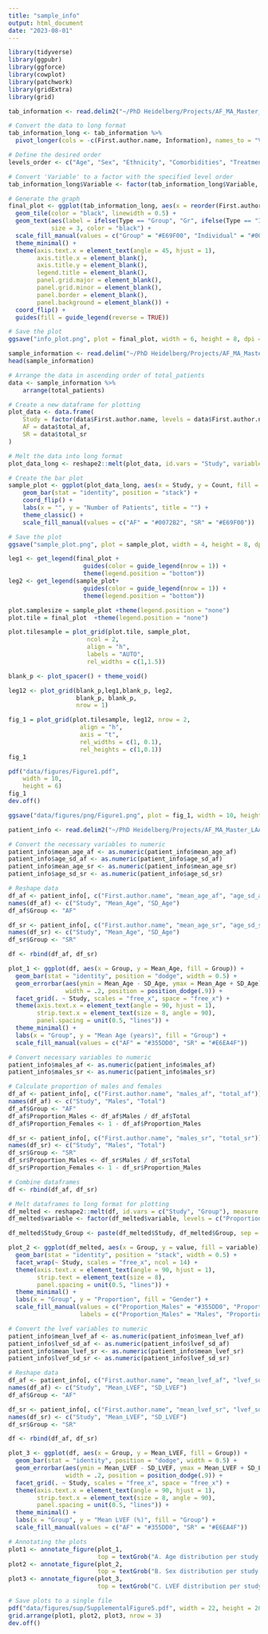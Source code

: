 ```yaml
---
title: "sample_info"
output: html_document
date: "2023-08-01"
---
```


```r
library(tidyverse)
library(ggpubr)
library(ggforce)
library(cowplot)
library(patchwork) 
library(gridExtra)
library(grid)
```

```r
tab_information <- read.delim2("~/PhD Heidelberg/Projects/AF_MA_Master_LAA/tab_information.txt")

# Convert the data to long format
tab_information_long <- tab_information %>%
  pivot_longer(cols = -c(First.author.name, Information), names_to = "Variable", values_to = "Type")

# Define the desired order
levels_order <- c("Age", "Sex", "Ethnicity", "Comorbidities", "Treatment", "LVEF")

# Convert 'Variable' to a factor with the specified level order
tab_information_long$Variable <- factor(tab_information_long$Variable, levels = levels_order)

# Generate the graph
final_plot <- ggplot(tab_information_long, aes(x = reorder(First.author.name, First.author.name), y = Variable, fill = Type)) +
  geom_tile(color = "black", linewidth = 0.5) +
  geom_text(aes(label = ifelse(Type == "Group", "Gr", ifelse(Type == "Individual", "Ind", "NR"))), 
            size = 3, color = "black") +
  scale_fill_manual(values = c("Group" = "#E69F00", "Individual" = "#009E73", "NR" = "#999999")) +
  theme_minimal() +
  theme(axis.text.x = element_text(angle = 45, hjust = 1),
        axis.title.x = element_blank(),
        axis.title.y = element_blank(),
        legend.title = element_blank(),
        panel.grid.major = element_blank(),
        panel.grid.minor = element_blank(),
        panel.border = element_blank(),
        panel.background = element_blank()) +
  coord_flip() +
  guides(fill = guide_legend(reverse = TRUE))

# Save the plot
ggsave("info_plot.png", plot = final_plot, width = 6, height = 8, dpi = 600)
```

```r
sample_information <- read.delim("~/PhD Heidelberg/Projects/AF_MA_Master_LAA/sample_information.txt")
head(sample_information)

# Arrange the data in ascending order of total_patients
data <- sample_information %>%
    arrange(total_patients)

# Create a new dataframe for plotting
plot_data <- data.frame(
    Study = factor(data$First.author.name, levels = data$First.author.name),
    AF = data$total_af,
    SR = data$total_sr
)

# Melt the data into long format
plot_data_long <- reshape2::melt(plot_data, id.vars = "Study", variable.name = "Condition", value.name = "Count")

# Create the bar plot
sample_plot <- ggplot(plot_data_long, aes(x = Study, y = Count, fill = Condition)) +
    geom_bar(stat = "identity", position = "stack") +
    coord_flip() +
    labs(x = "", y = "Number of Patients", title = "") +
    theme_classic() +
    scale_fill_manual(values = c("AF" = "#0072B2", "SR" = "#E69F00"))

# Save the plot
ggsave("sample_plot.png", plot = sample_plot, width = 4, height = 8, dpi = 600)
```


```r
leg1 <- get_legend(final_plot + 
                     guides(color = guide_legend(nrow = 1)) +
                     theme(legend.position = "bottom"))
leg2 <- get_legend(sample_plot+ 
                     guides(color = guide_legend(nrow = 1)) +
                     theme(legend.position = "bottom"))

plot.samplesize = sample_plot +theme(legend.position = "none")
plot.tile = final_plot  +theme(legend.position = "none")

plot.tilesample = plot_grid(plot.tile, sample_plot,
                      ncol = 2,
                      align = "h",
                      labels = "AUTO", 
                      rel_widths = c(1,1.5))

blank_p <- plot_spacer() + theme_void()

leg12 <- plot_grid(blank_p,leg1,blank_p, leg2,
                   blank_p, blank_p,
                   nrow = 1)

fig_1 = plot_grid(plot.tilesample, leg12, nrow = 2,
                    align = "h",
                    axis = "t",
                    rel_widths = c(1, 0.1), 
                    rel_heights = c(1,0.1))
fig_1
```

```r
pdf("data/figures/Figure1.pdf",
    width = 10,
    height = 6)
fig_1
dev.off()

ggsave("data/figures/png/Figure1.png", plot = fig_1, width = 10, height = 6, dpi = 900)
```


```r
patient_info <- read.delim2("~/PhD Heidelberg/Projects/AF_MA_Master_LAA/patient_info.txt")

# Convert the necessary variables to numeric
patient_info$mean_age_af <- as.numeric(patient_info$mean_age_af)
patient_info$age_sd_af <- as.numeric(patient_info$age_sd_af)
patient_info$mean_age_sr <- as.numeric(patient_info$mean_age_sr)
patient_info$age_sd_sr <- as.numeric(patient_info$age_sd_sr)

# Reshape data
df_af <- patient_info[, c("First.author.name", "mean_age_af", "age_sd_af")]
names(df_af) <- c("Study", "Mean_Age", "SD_Age")
df_af$Group <- "AF"

df_sr <- patient_info[, c("First.author.name", "mean_age_sr", "age_sd_sr")]
names(df_sr) <- c("Study", "Mean_Age", "SD_Age")
df_sr$Group <- "SR"

df <- rbind(df_af, df_sr)
```

```r
plot_1 <- ggplot(df, aes(x = Group, y = Mean_Age, fill = Group)) +
  geom_bar(stat = "identity", position = "dodge", width = 0.5) +
  geom_errorbar(aes(ymin = Mean_Age - SD_Age, ymax = Mean_Age + SD_Age), 
                width = .2, position = position_dodge(.9)) +
  facet_grid(. ~ Study, scales = "free_x", space = "free_x") +
  theme(axis.text.x = element_text(angle = 90, hjust = 1), 
        strip.text.x = element_text(size = 8, angle = 90),
        panel.spacing = unit(0.5, "lines")) +
  theme_minimal() +
  labs(x = "Group", y = "Mean Age (years)", fill = "Group") +
  scale_fill_manual(values = c("AF" = "#355DD0", "SR" = "#E6EA4F"))
```


```r
# Convert necessary variables to numeric
patient_info$males_af <- as.numeric(patient_info$males_af)
patient_info$males_sr <- as.numeric(patient_info$males_sr)

# Calculate proportion of males and females
df_af <- patient_info[, c("First.author.name", "males_af", "total_af")]
names(df_af) <- c("Study", "Males", "Total")
df_af$Group <- "AF"
df_af$Proportion_Males <- df_af$Males / df_af$Total
df_af$Proportion_Females <- 1 - df_af$Proportion_Males

df_sr <- patient_info[, c("First.author.name", "males_sr", "total_sr")]
names(df_sr) <- c("Study", "Males", "Total")
df_sr$Group <- "SR"
df_sr$Proportion_Males <- df_sr$Males / df_sr$Total
df_sr$Proportion_Females <- 1 - df_sr$Proportion_Males

# Combine dataframes
df <- rbind(df_af, df_sr)

# Melt dataframes to long format for plotting
df_melted <- reshape2::melt(df, id.vars = c("Study", "Group"), measure.vars = c("Proportion_Males", "Proportion_Females"))
df_melted$variable <- factor(df_melted$variable, levels = c("Proportion_Males", "Proportion_Females"))

df_melted$Study_Group <- paste(df_melted$Study, df_melted$Group, sep = "-")
```

```r
plot_2 <- ggplot(df_melted, aes(x = Group, y = value, fill = variable)) +
  geom_bar(stat = "identity", position = "stack", width = 0.5) +
  facet_wrap(~ Study, scales = "free_x", ncol = 14) +
  theme(axis.text.x = element_text(angle = 90, hjust = 1), 
        strip.text = element_text(size = 8),
        panel.spacing = unit(0.5, "lines")) +
  theme_minimal() +
  labs(x = "Group", y = "Proportion", fill = "Gender") +
  scale_fill_manual(values = c("Proportion_Males" = "#355DD0", "Proportion_Females" = "#E6EA4F"),
                    labels = c("Proportion_Males" = "Males", "Proportion_Females" = "Females"))
```


```r
# Convert the lvef variables to numeric
patient_info$mean_lvef_af <- as.numeric(patient_info$mean_lvef_af)
patient_info$lvef_sd_af <- as.numeric(patient_info$lvef_sd_af)
patient_info$mean_lvef_sr <- as.numeric(patient_info$mean_lvef_sr)
patient_info$lvef_sd_sr <- as.numeric(patient_info$lvef_sd_sr)

# Reshape data
df_af <- patient_info[, c("First.author.name", "mean_lvef_af", "lvef_sd_af")]
names(df_af) <- c("Study", "Mean_LVEF", "SD_LVEF")
df_af$Group <- "AF"

df_sr <- patient_info[, c("First.author.name", "mean_lvef_sr", "lvef_sd_sr")]
names(df_sr) <- c("Study", "Mean_LVEF", "SD_LVEF")
df_sr$Group <- "SR"

df <- rbind(df_af, df_sr)
```

```r
plot_3 <- ggplot(df, aes(x = Group, y = Mean_LVEF, fill = Group)) +
  geom_bar(stat = "identity", position = "dodge", width = 0.5) +
  geom_errorbar(aes(ymin = Mean_LVEF - SD_LVEF, ymax = Mean_LVEF + SD_LVEF), 
                width = .2, position = position_dodge(.9)) +
  facet_grid(. ~ Study, scales = "free_x", space = "free_x") +
  theme(axis.text.x = element_text(angle = 90, hjust = 1), 
        strip.text.x = element_text(size = 8, angle = 90),
        panel.spacing = unit(0.5, "lines")) +
  theme_minimal() +
  labs(x = "Group", y = "Mean LVEF (%)", fill = "Group") +
  scale_fill_manual(values = c("AF" = "#355DD0", "SR" = "#E6EA4F"))
```

```r
# Annotating the plots
plot1 <- annotate_figure(plot_1, 
                         top = textGrob("A. Age distribution per study and study group", x = unit(0.05, "npc"), y = unit(0.80, "npc"), just=c("left", "top"), gp=gpar(fontsize=14, fontface="bold")))
plot2 <- annotate_figure(plot_2, 
                         top = textGrob("B. Sex distribution per study and study group", x = unit(0.05, "npc"), y = unit(0.80, "npc"), just=c("left", "top"), gp=gpar(fontsize=14, fontface="bold")))
plot3 <- annotate_figure(plot_3, 
                         top = textGrob("C. LVEF distribution per study and study group", x = unit(0.05, "npc"), y = unit(0.80, "npc"), just=c("left", "top"), gp=gpar(fontsize=14, fontface="bold")))

```


```r
# Save plots to a single file
pdf("data/figures/sup/SupplementalFigure5.pdf", width = 22, height = 20)
grid.arrange(plot1, plot2, plot3, nrow = 3)
dev.off()
```


